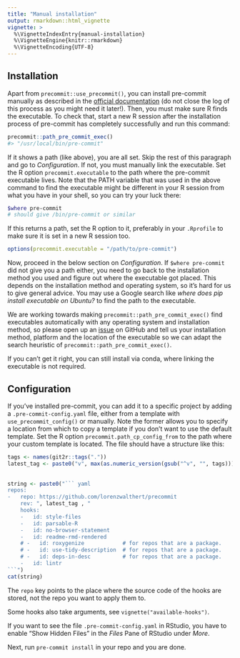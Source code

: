 ```yaml
---
title: "Manual installation"
output: rmarkdown::html_vignette
vignette: >
  %\VignetteIndexEntry{manual-installation}
  %\VignetteEngine{knitr::rmarkdown}
  %\VignetteEncoding{UTF-8}
---
```


## Installation

Apart from `precommit::use_precommit()`, you can install pre-commit manually as
described in the [official documentation](https://pre-commit.com/#intro) (do not
close the log of this process as you might need it later!). Then, you must make
sure R finds the executable. To check that, start a new R session after the
installation process of pre-commit has completely successfully and run this command:

```r
precommit::path_pre_commit_exec()
#> "/usr/local/bin/pre-commit"
```
If it shows a path (like above), you are all set. Skip the rest of this 
paragraph and go to *Configuration*. If not, you must manually link the 
executable. Set the R option `precommit.executable` to the path where the 
pre-commit executable lives. Note that the PATH variable that was used 
in the above command to find the executable might be different in your R 
session from what you have in your shell, so you can try your luck there:

```bash
$where pre-commit
# should give /bin/pre-commit or similar
```

If this returns a path, set the R option to it, preferably in your `.Rprofile`
to make sure it is set in a new R session too.

```r
options(precommit.executable = "/path/to/pre-commit")
```

Now, proceed in the below section on *Configuration*. If `$where pre-commit` did
not give you a path either, you need to go back to the installation method you
used and figure out where the executable got placed. This depends on the
installation method and operating system, so it's hard for us to give general
advice. You may use a Google search like *where does pip install executable on
Ubuntu?* to find the path to the executable.

We are working towards making `precommit::path_pre_commit_exec()` find
executables automatically with any operating system and installation method, so
please open up an [issue](https://github.com/lorenzwalthert/precommit/issues) on
GitHub and tell us your installation method, platform and the location of the
executable so we can adapt the search heuristic of
`precommit::path_pre_commit_exec()`.

If you can't get it right, you can still install via conda, where linking the 
executable is not required.


## Configuration

If you've installed pre-commit, you can add it to a specific project by adding a
`.pre-commit-config.yaml` file, either from a template with 
`use_precommit_config()` or manually. Note the former allows you to specify a 
location from which to copy a template if you don't want to use the default 
template. Set the R option `precommit.path_cp_config_from` to the path where 
your custom template is located. The file should have a structure like this:

```r
tags <- names(git2r::tags("."))
latest_tag <- paste0("v", max(as.numeric_version(gsub("^v", "", tags))))
  
  
string <- paste0("``` yaml
repos:
-   repo: https://github.com/lorenzwalthert/precommit
    rev: ", latest_tag , "
    hooks: 
    -   id: style-files
    -   id: parsable-R
    -   id: no-browser-statement
    -   id: readme-rmd-rendered
    # -   id: roxygenize            # for repos that are a package.
    # -   id: use-tidy-description  # for repos that are a package.
    # -   id: deps-in-desc          # for repos that are a package.
    -   id: lintr
```")
cat(string)

```

The `repo` key points to the place where the source code of the hooks are
stored, not the repo you want to apply them to.

Some hooks also take arguments, see `vignette("available-hooks")`.

If you want to see the file `.pre-commit-config.yaml` in RStudio, you have to
enable "Show Hidden Files" in the *Files* Pane of RStudio under *More*.

Next, run `pre-commit install` in your repo and you are done.
